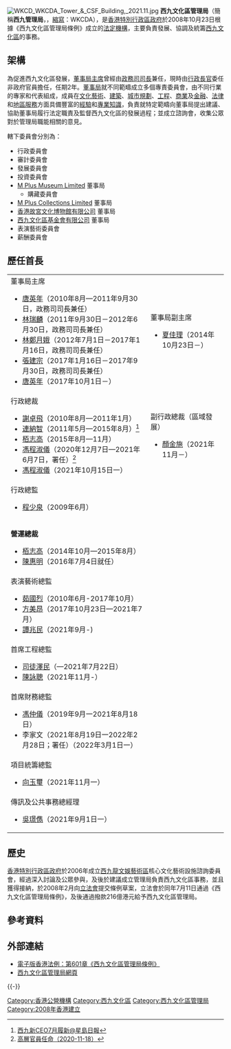 {{香港公營機構基礎資訊
|中文機構名稱=西九文化區管理局
|英文機構名稱=West Kowloon Cultural District Authority
|機構標誌=West Kowloon Cultural District logo.svg
|標誌大小=
|首長職銜=董事局主席
|首長姓名=[[唐英年|唐英年]]
|副首長職銜=董事局副主席
|副首長姓名=[[夏佳理|夏佳理]]
|副首長職銜2=行政總裁
|副首長姓名2=[[馮程淑儀|馮程淑儀]]
|副首長職銜3=副行政總裁<br>（區域發展）
|副首長姓名3=[[顏金施|顏金施]]
|成立年份=2008年
|法律基礎=第601章<br>《西九文化區管理局條例》
|總部={{HKG}}九龍[[西九文化區|西九文化區]][[柯士甸道|柯士甸道西]]8號西九文化區管理局大樓
|網站={{Official website|https://www.westkowloon.hk/tc|官方網站}}
}}
[[File:WKCD_WKCDA_Tower_&_CSF_Building,_2021.11.jpg|thumb]]
'''西九文化區管理局'''（簡稱'''西九管理局'''，{{lang-en|'''W'''est '''K'''owloon '''C'''ultural '''D'''istrict '''A'''uthority}}，[[縮寫|縮寫]]：WKCDA），是[[香港特別行政區政府|香港特別行政區政府]]於2008年10月23日根據《西九文化區管理局條例》成立的[[法定機構|法定機構]]，主要負責發展、協調及統籌[[西九文化區|西九文化區]]的事務。

== 架構 ==
為促進西九文化區發展，[[董事長|董事局主席]]曾經由[[香港特別行政區政務司司長|政務司司長]]兼任，現時由[[香港特別行政區行政長官|行政長官]]委任非政府官員擔任，任期2年。[[董事會|董事局]]就不同範疇成立多個專責委員會，由不同行業的專家和代表組成，成員在[[文化|文化]][[藝術|藝術]]、[[建築|建築]]、[[城市規劃|城市規劃]]、[[工程|工程]]、[[商業|商業]]及[[金融|金融]]、[[法律|法律]]和[[地區|地區]][[服務|服務]]方面具備豐富的[[經驗|經驗]]和[[專業|專業]][[知識|知識]]，負責就特定範疇向董事局提出建議、協助董事局履行法定職責及監督西九文化區的發展過程；並成立諮詢會，收集公眾對於管理局職能相關的意見。

轄下委員會分別為：
* 行政委員會
* 審計委員會
* 發展委員會
* 投資委員會
* [[M+|M Plus Museum Limited]] 董事局
** 購藏委員會
* [[M+|M Plus Collections Limited]] 董事局
* [[香港故宮文化博物館|香港故宮文化博物館有限公司]] 董事局
* [[西九文化區基金會|西九文化區基金會有限公司]] 董事局
* 表演藝術委員會
* 薪酬委員會

== 歷任首長 ==
{| border=0
|-
| 
;董事局主席
* [[唐英年|唐英年]]（2010年8月—2011年9月30日，政務司司長兼任）
* [[林瑞麟|林瑞麟]]（2011年9月30日－2012年6月30日，政務司司長兼任）
* [[林鄭月娥|林鄭月娥]]（2012年7月1日－2017年1月16日，政務司司長兼任）
* [[張建宗|張建宗]]（2017年1月16日－2017年9月30日，政務司司長兼任）
* [[唐英年|唐英年]]（2017年10月1日－）
| 
;董事局副主席
* [[夏佳理|夏佳理]]（2014年10月23日－）
|-
| 
;行政總裁
*[[謝卓飛|謝卓飛]]（2010年8月—2011年1月）
*[[連納智|連納智]]（2011年5月—2015年8月）<ref>[http://www.singtao.com.hk/breakingnews/20110527a145440.asp 西九新CEO7月履新@星島日報]</ref>
*[[栢志高|栢志高]]（2015年8月—11月）
*[[馮程淑儀|馮程淑儀]]（2020年12月7日—2021年6月7日，署任）<ref>[https://www.info.gov.hk/gia/general/202011/18/P2020111800339.htm 高層官員任命（2020-11-18）]</ref>
*[[馮程淑儀|馮程淑儀]]（2021年10月15日一）
|
;副行政總裁（區域發展）
*[[顏金施|顏金施]]（2021年11月－）
|-
|
;行政總監
*[[程少泉|程少泉]]（2009年6月）
|-
| align=Left valign=top | '''營運總裁'''
*[[栢志高|栢志高]]（2014年10月—2015年8月）
*[[陳惠明|陳惠明]]（2016年7月4日就任）
|-
|
;表演藝術總監
*[[茹國烈|茹國烈]]（2010年6月-2017年10月）
*[[方美昂|方美昂]]（2017年10月23日—2021年7月）
*[[譚兆民|譚兆民]]（2021年9月-)
|-
|
;首席工程總監
*[[司徒澤民|司徒澤民]]（—2021年7月22日）
*[[陳詠聰|陳詠聰]]（2021年11月-）
|-
|
;首席財務總監
*[[馮仲儀|馮仲儀]]（2019年9月一2021年8月18日）
*李家文（2021年8月19日一2022年2月28日；署任）（2022年3月1日一）
|-
|
;項目統籌總監
*[[向玉璽|向玉璽]]（2021年11月一）
|-
|
;傳訊及公共事務總經理
*[[吳璟儁|吳璟儁]]（2021年9月1日一）
|}

== 歷史 ==
[[香港特別行政區政府|香港特別行政區政府]]於2006年成立[[西九龍文娛藝術區|西九龍文娛藝術區]]核心文化藝術設施諮詢委員會，經過深入討論及公眾參與，及後於建議成立管理局負責西九文化區事務，並且獲得接納，於2008年2月向[[香港立法會|立法會]]提交條例草案，立法會於同年7月11日通過《西九文化區管理局條例》，及後通過撥款216億港元給予西九文化區管理局。

== 參考資料 ==
{{reflist}}

== 外部連結 ==
*[https://www.elegislation.gov.hk/hk/cap601!zh-Hant-HK 電子版香港法例：第601章《西九文化區管理局條例》]
*[http://www.westkowloon.hk 西九文化區管理局網頁]{{Wayback|url=http://www.westkowloon.hk/ |date=20130720023126 }}

{{-}}
{{西九文化區}}
{{香港公營機構}}
{{香港藝術}}

[[Category:香港公營機構|Category:香港公營機構]]
[[Category:西九文化區|Category:西九文化區]]
[[Category:西九文化區管理局|Category:西九文化區管理局]]
[[Category:2008年香港建立|Category:2008年香港建立]]